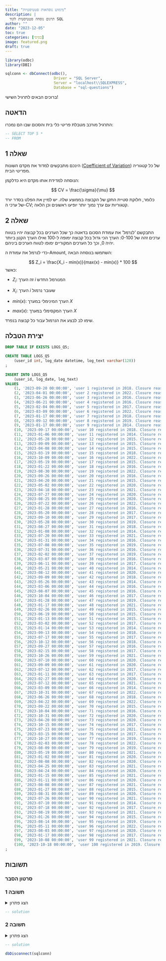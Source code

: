 ```yaml
---
title: "מימוש נוסחאות סטטיסטיות"
description: |
  תרגום נוסחה סטטיסטית לקוד SQL
author: ""
date: "2023-12-05"
toc: true
categories: [בסיסי]
image: featured.png
draft: true
---
```


```r
library(odbc)
library(DBI)

sqlconn <- dbConnect(odbc(),
                      Driver = "SQL Server",
                      Server = "localhost\\SQLEXPRESS",
                      Database = "sql-questions")
```

ברוכים הבאים לתרגיל השישי!

## הדאטה

התרגיל מורכב מטבלת פריטי כלי בית והסכום שבו הם נמכרו:

```sql
-- SELECT TOP 5 * 
-- FROM 
```

## שאלה 1

הינכם מתבקשים למדוד את מקדם השונות ([Coefficient of Variation](https://en.wikipedia.org/wiki/Coefficient_of_variation)) של כל קטגוריה מפריטי הבית.

הנוסחה למדידת אותו מקדם היא כדלקמן:

$$
CV = \frac{\sigma}{\mu}
$$

כלומר, חלוקת סטיית התקן של הקבוצה בממוצע שלה. יש למיין את הפלט בסדר יורד של ערכי ה-CV; קטגוריות עם ערך נמוך יותר יופיעו ראשונים וכן הלאה.

## שאלה 2

התבקשם 'לנרמל' את עמודת הסכום בדאטה כך שכל הערכים בכל קבוצה יהיו בטווח ערכים זהה של 0-100: הערך הכי גדול בכל קבוצה ימופה ל-100 ואילו הערך הקטן ביותר יהיה 0, וכך כל הערכים המקוריים ימופו לטווח הערכים ביניהם. 

כדי לנרמל את עמודת ה-Amount, השתמשו בנוסחה הבאה:

$$
Z_i = \frac{X_i - min(x)}{max(x) - min(x)} * 100
$$
כאשר:  

- $Z_i$: זה הערך $i$ המנורמל החדש  

- $X_i$: הערך $i$ שעובר נרמול  

- $min(x)$: הערך המינימלי במערך $X$  

- $max(x)$: הערך המקסימלי במערך $X$   

שימו לב לבצע את הנרמול עבור כל קבוצה בנפרד.



## יצירת הטבלה

```sql

DROP TABLE IF EXISTS LOGS_Q5;

CREATE TABLE LOGS_Q5
    (user_id int, log_date datetime, log_text varchar(128))
;
    
INSERT INTO LOGS_Q5
    (user_id, log_date, log_text)
VALUES
    (1, '2023-09-20 00:00:00', 'user 1 registered in 2018. Closure reason: Duplicate account.'),
    (2, '2023-04-01 00:00:00', 'user 2 registered in 2022. Closure reason: Fraudulent behaviour.'),
    (3, '2023-06-26 00:00:00', 'user 3 registered in 2016. Closure reason: Unsupported activity. Current status: open. Account has been re-opened'),
    (4, '2023-06-21 00:00:00', 'user 4 registered in 2016. Closure reason: Did not provide relevant documents. Current status: open. Account has been re-opened'),
    (5, '2023-02-04 00:00:00', 'user 5 registered in 2017. Closure reason: Unsupported activity.'),
    (6, '2023-03-09 00:00:00', 'user 6 registered in 2022. Closure reason: Fraudulent behaviour. Current status: open. Account has been re-opened'),
    (7, '2023-01-17 00:00:00', 'user 7 registered in 2018. Closure reason: Fraudulent behaviour. Current status: account closed.'),
    (8, '2023-09-12 00:00:00', 'user 8 registered in 2019. Closure reason: Fraudulent behaviour. Current status: account closed.'),
    (9, '2023-01-17 00:00:00', 'user 9 registered in 2014. Closure reason: Duplicate account. Current status: account closed.'),
    (10, '2023-09-17 00:00:00', 'user 10 registered in 2018. Closure reason: Requested to close. Current status: account closed.'),
    (11, '2023-01-06 00:00:00', 'user 11 registered in 2014. Closure reason: Unsupported activity. Current status: open. Account has been re-opened'),
    (12, '2023-05-28 00:00:00', 'user 12 registered in 2015. Closure reason: Requested to close.'),
    (13, '2023-09-09 00:00:00', 'user 13 registered in 2015. Closure reason: Fraudulent behaviour.'),
    (14, '2023-04-08 00:00:00', 'user 14 registered in 2015. Closure reason: Duplicate account. Current status: open.'),
    (15, '2023-03-19 00:00:00', 'user 15 registered in 2018. Closure reason: Duplicate account.'),
    (16, '2023-10-09 00:00:00', 'user 16 registered in 2022. Closure reason: Fraudulent behaviour. Current status: account closed.'),
    (17, '2023-05-19 00:00:00', 'user 17 registered in 2015. Closure reason: Fraudulent behaviour. Current status: open. Account has been re-opened'),
    (18, '2023-01-22 00:00:00', 'user 18 registered in 2016. Closure reason: Unsupported activity. Current status: account closed.'),
    (19, '2023-08-30 00:00:00', 'user 19 registered in 2022. Closure reason: Fraudulent behaviour.'),
    (20, '2023-09-26 00:00:00', 'user 20 registered in 2016. Closure reason: Fraudulent behaviour. Current status: account closed.'),
    (21, '2023-04-20 00:00:00', 'user 21 registered in 2015. Closure reason: Did not provide relevant documents. Current status: account closed.'),
    (22, '2023-05-02 00:00:00', 'user 22 registered in 2020. Closure reason: Duplicate account. Current status: account closed.'),
    (23, '2023-04-18 00:00:00', 'user 23 registered in 2021. Closure reason: Duplicate account. Current status: account closed.'),
    (24, '2023-07-27 00:00:00', 'user 24 registered in 2020. Closure reason: Requested to close.'),
    (25, '2023-08-25 00:00:00', 'user 25 registered in 2020. Closure reason: Requested to close. Current status: open. Account has been re-opened'),
    (26, '2023-07-22 00:00:00', 'user 26 registered in 2022. Closure reason: Fraudulent behaviour.'),
    (27, '2023-01-28 00:00:00', 'user 27 registered in 2016. Closure reason: Unsupported activity. Current status: open.'),
    (28, '2023-05-20 00:00:00', 'user 28 registered in 2017. Closure reason: Requested to close. Current status: open.'),
    (29, '2023-09-10 00:00:00', 'user 29 registered in 2017. Closure reason: Unsupported activity.'),
    (30, '2023-05-28 00:00:00', 'user 30 registered in 2019. Closure reason: Did not provide relevant documents. Current status: open. Account has been re-opened'),
    (31, '2023-08-27 00:00:00', 'user 31 registered in 2018. Closure reason: Requested to close. Current status: account closed.'),
    (32, '2023-01-08 00:00:00', 'user 32 registered in 2014. Closure reason: Fraudulent behaviour.'),
    (33, '2023-07-20 00:00:00', 'user 33 registered in 2021. Closure reason: Unsupported activity. Current status: account closed.'),
    (34, '2023-01-31 00:00:00', 'user 34 registered in 2016. Closure reason: Duplicate account. Current status: open.'),
    (35, '2023-07-08 00:00:00', 'user 35 registered in 2019. Closure reason: Unsupported activity.'),
    (36, '2023-07-31 00:00:00', 'user 36 registered in 2016. Closure reason: Requested to close. Current status: account closed.'),
    (37, '2023-02-02 00:00:00', 'user 37 registered in 2019. Closure reason: Did not provide relevant documents. Current status: open.'),
    (38, '2023-03-07 00:00:00', 'user 38 registered in 2016. Closure reason: Fraudulent behaviour.'),
    (39, '2023-06-11 00:00:00', 'user 39 registered in 2017. Closure reason: Duplicate account. Current status: account closed.'),
    (40, '2023-05-21 00:00:00', 'user 40 registered in 2014. Closure reason: Did not provide relevant documents. Current status: account closed.'),
    (41, '2023-08-12 00:00:00', 'user 41 registered in 2020. Closure reason: Fraudulent behaviour. Current status: account closed.'),
    (42, '2023-09-09 00:00:00', 'user 42 registered in 2018. Closure reason: Duplicate account.'),
    (43, '2023-05-26 00:00:00', 'user 43 registered in 2014. Closure reason: Did not provide relevant documents.'),
    (44, '2023-03-06 00:00:00', 'user 44 registered in 2016. Closure reason: Duplicate account. Current status: account closed.'),
    (45, '2023-08-07 00:00:00', 'user 45 registered in 2016. Closure reason: Did not provide relevant documents. Current status: account closed.'),
    (46, '2023-10-04 00:00:00', 'user 46 registered in 2017. Closure reason: Fraudulent behaviour. Current status: account closed.'),
    (47, '2023-01-28 00:00:00', 'user 47 registered in 2019. Closure reason: Fraudulent behaviour. Current status: open. Account has been re-opened'),
    (48, '2023-01-17 00:00:00', 'user 48 registered in 2021. Closure reason: Did not provide relevant documents. Current status: open. Account has been re-opened'),
    (49, '2023-02-26 00:00:00', 'user 49 registered in 2015. Closure reason: Unsupported activity. Current status: account closed.'),
    (50, '2023-06-19 00:00:00', 'user 50 registered in 2015. Closure reason: Duplicate account.'),
    (51, '2023-01-13 00:00:00', 'user 51 registered in 2015. Closure reason: Duplicate account. Current status: open.'),
    (52, '2023-03-02 00:00:00', 'user 52 registered in 2017. Closure reason: Did not provide relevant documents.'),
    (53, '2023-01-14 00:00:00', 'user 53 registered in 2014. Closure reason: Fraudulent behaviour. Current status: account closed.'),
    (54, '2023-09-13 00:00:00', 'user 54 registered in 2018. Closure reason: Requested to close. Current status: open.'),
    (55, '2023-07-17 00:00:00', 'user 55 registered in 2017. Closure reason: Requested to close. Current status: open. Account has been re-opened'),
    (56, '2023-10-12 00:00:00', 'user 56 registered in 2018. Closure reason: Did not provide relevant documents. Current status: account closed.'),
    (57, '2023-09-27 00:00:00', 'user 57 registered in 2016. Closure reason: Duplicate account. Current status: open.'),
    (58, '2023-02-15 00:00:00', 'user 58 registered in 2017. Closure reason: Did not provide relevant documents. Current status: open.'),
    (59, '2023-10-26 00:00:00', 'user 59 registered in 2021. Closure reason: Duplicate account. Current status: account closed.'),
    (60, '2023-07-10 00:00:00', 'user 60 registered in 2020. Closure reason: Unsupported activity. Current status: open.'),
    (61, '2023-09-09 00:00:00', 'user 61 registered in 2020. Closure reason: Fraudulent behaviour.'),
    (62, '2023-07-12 00:00:00', 'user 62 registered in 2017. Closure reason: Fraudulent behaviour.'),
    (63, '2023-01-11 00:00:00', 'user 63 registered in 2017. Closure reason: Duplicate account. Current status: open.'),
    (64, '2023-02-27 00:00:00', 'user 64 registered in 2020. Closure reason: Unsupported activity. Current status: open.'),
    (65, '2023-07-12 00:00:00', 'user 65 registered in 2021. Closure reason: Did not provide relevant documents.'),
    (66, '2023-03-09 00:00:00', 'user 66 registered in 2014. Closure reason: Requested to close. Current status: open. Account has been re-opened'),
    (67, '2023-10-31 00:00:00', 'user 67 registered in 2022. Closure reason: Duplicate account.'),
    (68, '2023-06-26 00:00:00', 'user 68 registered in 2018. Closure reason: Duplicate account. Current status: open.'),
    (69, '2023-04-22 00:00:00', 'user 69 registered in 2022. Closure reason: Did not provide relevant documents. Current status: open.'),
    (70, '2023-09-22 00:00:00', 'user 70 registered in 2015. Closure reason: Unsupported activity.'),
    (71, '2023-10-04 00:00:00', 'user 71 registered in 2016. Closure reason: Duplicate account. Current status: open.'),
    (72, '2023-10-31 00:00:00', 'user 72 registered in 2020. Closure reason: Unsupported activity.'),
    (73, '2023-04-20 00:00:00', 'user 73 registered in 2020. Closure reason: Did not provide relevant documents. Current status: open.'),
    (74, '2023-10-15 00:00:00', 'user 74 registered in 2017. Closure reason: Duplicate account. Current status: account closed.'),
    (75, '2023-07-23 00:00:00', 'user 75 registered in 2021. Closure reason: Fraudulent behaviour.'),
    (76, '2023-03-15 00:00:00', 'user 76 registered in 2017. Closure reason: Duplicate account.'),
    (77, '2023-10-27 00:00:00', 'user 77 registered in 2019. Closure reason: Requested to close. Current status: account closed.'),
    (78, '2023-02-03 00:00:00', 'user 78 registered in 2022. Closure reason: Requested to close. Current status: account closed.'),
    (79, '2023-08-09 00:00:00', 'user 79 registered in 2019. Closure reason: Duplicate account.'),
    (80, '2023-05-19 00:00:00', 'user 80 registered in 2021. Closure reason: Requested to close.'),
    (81, '2023-01-02 00:00:00', 'user 81 registered in 2020. Closure reason: Duplicate account. Current status: open. Account has been re-opened'),
    (82, '2023-08-08 00:00:00', 'user 82 registered in 2020. Closure reason: Duplicate account. Current status: open. Account has been re-opened'),
    (83, '2023-04-25 00:00:00', 'user 83 registered in 2021. Closure reason: Duplicate account.'),
    (84, '2023-04-24 00:00:00', 'user 84 registered in 2020. Closure reason: Duplicate account.'),
    (85, '2023-01-15 00:00:00', 'user 85 registered in 2021. Closure reason: Fraudulent behaviour.'),
    (86, '2023-01-11 00:00:00', 'user 86 registered in 2020. Closure reason: Duplicate account. Current status: account closed.'),
    (87, '2023-08-08 00:00:00', 'user 87 registered in 2021. Closure reason: Fraudulent behaviour. Current status: account closed.'),
    (88, '2023-01-27 00:00:00', 'user 88 registered in 2015. Closure reason: Unsupported activity.'),
    (89, '2023-08-31 00:00:00', 'user 89 registered in 2020. Closure reason: Unsupported activity. Current status: account closed.'),
    (90, '2023-07-26 00:00:00', 'user 90 registered in 2021. Closure reason: Duplicate account. Current status: account closed.'),
    (91, '2023-07-10 00:00:00', 'user 91 registered in 2014. Closure reason: Unsupported activity. Current status: account closed.'),
    (92, '2023-07-18 00:00:00', 'user 92 registered in 2017. Closure reason: Fraudulent behaviour. Current status: account closed.'),
    (93, '2023-08-19 00:00:00', 'user 93 registered in 2021. Closure reason: Did not provide relevant documents. Current status: account closed.'),
    (94, '2023-01-26 00:00:00', 'user 94 registered in 2015. Closure reason: Duplicate account.'),
    (95, '2023-08-14 00:00:00', 'user 95 registered in 2019. Closure reason: Did not provide relevant documents. Current status: account closed.'),
    (96, '2023-05-11 00:00:00', 'user 96 registered in 2022. Closure reason: Fraudulent behaviour.'),
    (97, '2023-08-03 00:00:00', 'user 97 registered in 2020. Closure reason: Duplicate account. Current status: open. Account has been re-opened'),
    (98, '2023-01-17 00:00:00', 'user 98 registered in 2017. Closure reason: Unsupported activity. Current status: open.'),
    (99, '2023-10-08 00:00:00', 'user 99 registered in 2021. Closure reason: Did not provide relevant documents.'),
    (100, '2023-10-18 00:00:00', 'user 100 registered in 2019. Closure reason: Duplicate account. Current status: open. Account has been re-opened')
;

```

## תשובות

### סרטון הסבר

### תשובה 1

<details>

<summary>הצג פתרון</summary>

```sql
SELECT 	
	registered_year = SUBSTRING(LOG_TEXT, CHARINDEX('registered in ', LOG_TEXT) + len('registered in '), 5),
	COUNT(*) AS n
FROM logs_q5
GROUP BY SUBSTRING(LOG_TEXT, CHARINDEX('registered in ', LOG_TEXT) + len('registered in '), 5)
ORDER BY registered_year DESC;
```

</details>

```sql
-- solution
```

### תשובה 2

<details>

<summary>הצג פתרון</summary>

```sql

WITH reason_extracted as (
	SELECT
	reason = REPLACE(
		SUBSTRING(
			log_text,
			CHARINDEX('closure reason: ', log_text)	+ LEN('closure reason: '),
			CASE
				WHEN CHARINDEX('Current status', log_text) = 0 THEN LEN(log_text)
		    ELSE CHARINDEX('Current status', log_text) - CHARINDEX('closure reason: ',log_text) - LEN('closure reason: ')
				END),
		'.', '')
	FROM logs_q5
)

SELECT reason,
	COUNT(*) AS n
FROM reason_extracted
GROUP BY reason
ORDER BY n desc

```

</details>

```sql
-- solution
```

```r
dbDisconnect(sqlconn)
```
